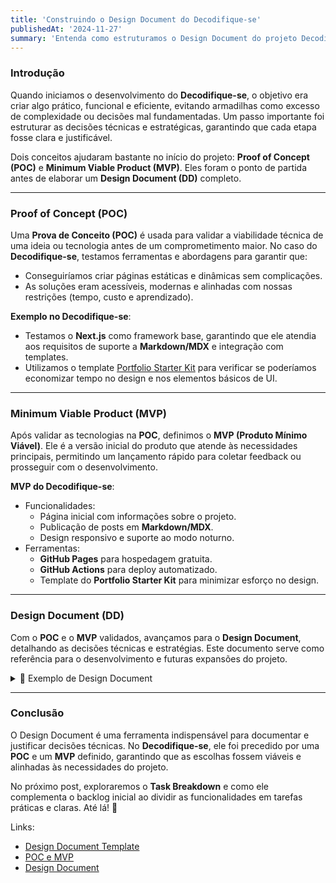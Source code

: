 ```yaml
---
title: 'Construindo o Design Document do Decodifique-se'
publishedAt: '2024-11-27'
summary: 'Entenda como estruturamos o Design Document do projeto Decodifique-se.'
---
```


### Introdução

Quando iniciamos o desenvolvimento do **Decodifique-se**, o objetivo era criar algo prático, funcional e eficiente, evitando armadilhas como excesso de complexidade ou decisões mal fundamentadas. Um passo importante foi estruturar as decisões técnicas e estratégicas, garantindo que cada etapa fosse clara e justificável.

Dois conceitos ajudaram bastante no início do projeto: **Proof of Concept (POC)** e **Minimum Viable Product (MVP)**. Eles foram o ponto de partida antes de elaborar um **Design Document (DD)** completo.

---

### Proof of Concept (POC)

Uma **Prova de Conceito (POC)** é usada para validar a viabilidade técnica de uma ideia ou tecnologia antes de um comprometimento maior. No caso do **Decodifique-se**, testamos ferramentas e abordagens para garantir que:

- Conseguiríamos criar páginas estáticas e dinâmicas sem complicações.
- As soluções eram acessíveis, modernas e alinhadas com nossas restrições (tempo, custo e aprendizado).

**Exemplo no Decodifique-se**:

- Testamos o **Next.js** como framework base, garantindo que ele atendia aos requisitos de suporte a **Markdown/MDX** e integração com templates.
- Utilizamos o template [Portfolio Starter Kit](https://vercel.com/templates/next.js/portfolio-starter-kit) para verificar se poderíamos economizar tempo no design e nos elementos básicos de UI.

---

### Minimum Viable Product (MVP)

Após validar as tecnologias na **POC**, definimos o **MVP (Produto Mínimo Viável)**. Ele é a versão inicial do produto que atende às necessidades principais, permitindo um lançamento rápido para coletar feedback ou prosseguir com o desenvolvimento.

**MVP do Decodifique-se**:

- Funcionalidades:
  - Página inicial com informações sobre o projeto.
  - Publicação de posts em **Markdown/MDX**.
  - Design responsivo e suporte ao modo noturno.
- Ferramentas:
  - **GitHub Pages** para hospedagem gratuita.
  - **GitHub Actions** para deploy automatizado.
  - Template do **Portfolio Starter Kit** para minimizar esforço no design.

---

### Design Document (DD)

Com o **POC** e o **MVP** validados, avançamos para o **Design Document**, detalhando as decisões técnicas e estratégias. Este documento serve como referência para o desenvolvimento e futuras expansões do projeto.

<details>
  <summary>📄 Exemplo de Design Document</summary>

### **Design Document (DD)**: Decodifique-se

#### **1. Contexto e Problema**

O Decodifique-se precisa de uma plataforma para hospedar e publicar posts que:

- Seja simples e rápida de implementar.
- Não exija custos ou conhecimentos avançados de UI/UX e backend.
- Atenda ao público interessado em conteúdos técnicos e educativos.

#### **2. Objetivo Técnico**

Criar uma plataforma minimalista que:

- Permita a publicação de posts escritos em um formato amigável.
- Ofereça layout pré-configurado para leitura confortável.
- Suporte temas modernos como dark mode e SEO.
- Seja hospedada com custo zero e processo de deploy automatizado.

#### **3. Requisitos**

**Funcionais:**

- Renderizar posts estáticos escritos em Markdown/MDX.
- Oferecer layout responsivo e otimizado para SEO.
- Possuir modo claro e escuro.

**Não Funcionais:**

- Tempo de deploy deve ser inferior a 10 minutos.
- Deve ser hospedado gratuitamente.
- Simplicidade no fluxo de publicação (mínima curva de aprendizado).

#### **4. Alternativas Consideradas e Rejeitadas**

| Alternativa                   | Motivo da Rejeição                                                            |
| ----------------------------- | ----------------------------------------------------------------------------- |
| **WordPress**                 | Curva de aprendizado alta para personalização e custos.                       |
| **Jekyll (com GitHub Pages)** | Boa alternativa, mas menos popular e com menos suporte para layouts modernos. |
| **Medium**                    | Não permite controle total sobre layout ou branding.                          |
| **Pelican (Python)**          | Requer instalação e curva de aprendizado de ferramentas adicionais.           |

#### Escolha Final:

Optamos pelo **Next.js com o template Portfolio Starter Kit** devido a:

- Layout pronto e otimizado.
- Suporte a MDX e Markdown.
- Deploy simplificado com GitHub Actions e Vercel.
- Integração fácil com tecnologias modernas e suporte a SEO.

#### **5. Estratégia de Teste e Critérios de Aceitação**

**Testes Planejados:**

1. **Teste de Renderização**:
   - Posts devem ser renderizados corretamente em todos os navegadores modernos.
2. **Teste de Responsividade**:
   - Layout deve se ajustar a diferentes dispositivos (desktop, tablet, mobile).
3. **Teste de Deploy**:
   - Após cada merge na branch `main`, o deploy deve ocorrer sem erros.
4. **Teste de SEO**:
   - Análise de SEO deve retornar pontuação acima de 90 no PageSpeed Insights.

**Critérios de Aceitação:**

- Posts estão sendo exibidos corretamente com todos os estilos.
- Dark mode funcional e com alternância suave.
- Processo de deploy ocorre automaticamente sem falhas.
- Nenhum custo adicional foi incorrido durante o desenvolvimento.

#### **6. Arquitetura Técnica**

1. **Framework Frontend**: Next.js.
2. **Layout e Estilização**: Tailwind CSS.
3. **Hospedagem**: GitHub Pages.
4. **Fluxo de Deploy**:
   - Push na branch `main` dispara pipeline no GitHub Actions.
   - Arquivos estáticos são gerados e publicados automaticamente.

#### **7. Riscos e Mitigações**

| Risco                                    | Mitigação                                      |
| ---------------------------------------- | ---------------------------------------------- |
| Limitações de personalização no template | Utilizar o Tailwind para ajustes simples.      |
| Problemas com GitHub Actions             | Manter backups locais e criar logs detalhados. |
| Falta de experiência com Next.js         | Consultar a documentação oficial e tutoriais.  |

---

</details>

---

### Conclusão

O Design Document é uma ferramenta indispensável para documentar e justificar decisões técnicas. No **Decodifique-se**, ele foi precedido por uma **POC** e um **MVP** definido, garantindo que as escolhas fossem viáveis e alinhadas às necessidades do projeto.

No próximo post, exploraremos o **Task Breakdown** e como ele complementa o backlog inicial ao dividir as funcionalidades em tarefas práticas e claras. Até lá! 🚀

Links:

- [Design Document Template](../templates/design-document.mdx)
- [POC e MVP](https://www.venturus.org.br/insights/blog/entenda-o-que-e-mvp-e-veja-como-aplicar-esse-metodo)
- [Design Document](https://medium.com/inside-picpay/uma-introdu%C3%A7%C3%A3o-aos-design-docs-8590f28f4cc1)
